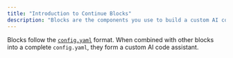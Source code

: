 ```yaml
---
title: "Introduction to Continue Blocks"
description: "Blocks are the components you use to build a custom AI code assistant. These include models, prompts, tools, context, and more."
---
```


Blocks follow the [`config.yaml`](/reference) format. When combined with other blocks into a complete `config.yaml`, they form a custom AI code assistant.

